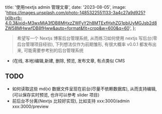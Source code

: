   title: '使用nextjs admin 管理文章',
  date: '2023-08-05',
  image:
    'https://images.unsplash.com/photo-1485322551133-3a4c27a9d925?ixlib=rb-4.0.3&ixid=M3wxMjA3fDB8MHxzZWFyY2h8MTExfHxhZG1pbiUyMGJsb2d8ZW58MHwwfDB8fHww&auto=format&fit=crop&w=600&q=60',
};

> 希望写一个 Nextjs 博客后台管理系统, 从而练习如何使用 nextjs 写后台(零后台管理项目经验), 下列想法仅作为前期雏形, 有很大概率 v0.0.1 都发布出来, 可能需要参考别的后台管理系统

- (在线, 本地)编辑,新建, 删除, 预览, 发布文章, 有点类似 CMS

## TODO

- 如何读取这些 md(x) 数据文件呈现在前台(尽量不依赖数据库), 从而支持编辑, (可以保存实时预览, 也许可以参考 slider 项目)
- 前后台不分离(Nextjs 比较好实现), 比如支持 xxx:3000/admin xxx:3000/preview

